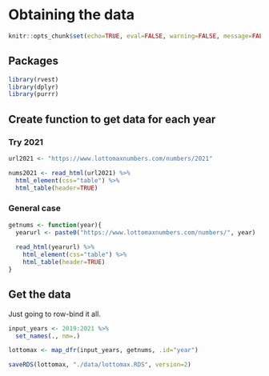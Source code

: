 # Obtaining the data

```r
knitr::opts_chunk$set(echo=TRUE, eval=FALSE, warning=FALSE, message=FALSE)
```

## Packages

```r
library(rvest)
library(dplyr)
library(purrr)
```

## Create function to get data for each year

### Try 2021

```r
url2021 <- "https://www.lottomaxnumbers.com/numbers/2021"

nums2021 <- read_html(url2021) %>%
  html_element(css="table") %>%
  html_table(header=TRUE)
```

### General case

```r
getnums <- function(year){
  yearurl <- paste0("https://www.lottomaxnumbers.com/numbers/", year)
  
  read_html(yearurl) %>%
    html_element(css="table") %>%
    html_table(header=TRUE)
}
```

## Get the data

Just going to row-bind it all.

```r
input_years <- 2019:2021 %>%
  set_names(., nm=.)

lottomax <- map_dfr(input_years, getnums, .id="year")
```

```r
saveRDS(lottomax, "./data/lottomax.RDS", version=2)
```
